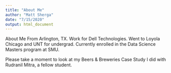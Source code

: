 ```yaml
---
title: "About Me"
author: "Matt Sherga"
date: "7/15/2020"
output: html_document
---
```


About Me
 From Arlington, TX.
 Work for Dell Technologies.
 Went to Loyola Chicago and UNT for undergrad. Currently enrolled in the Data Science Masters program at SMU.


Please take a moment to look at my Beers & Breweries Case Study I did with Rudranil Mitra, a fellow student.